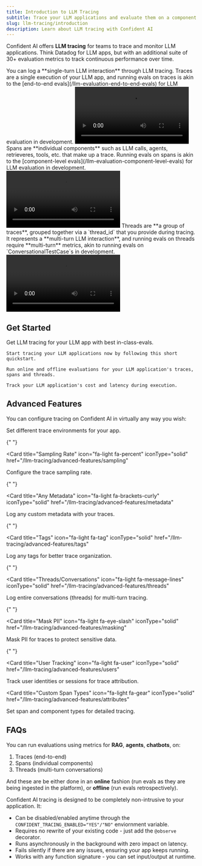 ```yaml
---
title: Introduction to LLM Tracing
subtitle: Trace your LLM applications and evaluate them on a component level.
slug: llm-tracing/introduction
description: Learn about LLM tracing with Confident AI
---
```


Confident AI offers **LLM tracing** for teams to trace and monitor LLM applications. Think Datadog for LLM apps, but with an additional suite of 30+ evaluation metrics to track continuous performance over time.

<Tabs>
  <Tab title="Traces">
    You can log a **single-turn LLM interaction** through LLM tracing. Traces
    are a single execution of your LLM app, and running evals on traces is akin
    to the [end-to-end evals](/llm-evaluation-end-to-end-evals) for LLM
    evaluation in development.
    <Frame caption="LLM Tracing: Traces with Evals">
      <video style={{ aspectRatio: "16 / 9", width: "100%" }} controls>
        <source
          src="https://confident-docs.s3.us-east-1.amazonaws.com/llm-tracing:traces.mp4"
          type="video/mp4"
        />
      </video>
    </Frame>
  </Tab>
  <Tab title="Spans">
    Spans are **individual components** such as LLM calls, agents, retrieveres,
    tools, etc. that make up a trace. Running evals on spans is akin to the
    [component-level evals](/llm-evaluation-component-level-evals) for LLM
    evaluation in development.
    <Frame caption="LLM Tracing: Spans with Evals">
      <video style={{ aspectRatio: "16 / 9", width: "100%" }} controls>
        <source
          src="https://confident-docs.s3.us-east-1.amazonaws.com/llm-tracing:spans.mp4"
          type="video/mp4"
        />
      </video>
    </Frame>
  </Tab>
  <Tab title="Threads">
    Threads are **a group of traces**, grouped together via a `thread_id` that
    you provide during tracing. It represents a **multi-turn LLM interaction**,
    and running evals on threads require **multi-turn** metrics, akin to running
    evals on `ConversationalTestCase`s in development.
    <Frame caption="LLM Tracing: Threads with Evals">
      <video style={{ aspectRatio: "16 / 9", width: "100%" }} controls>
        <source
          src="https://confident-docs.s3.us-east-1.amazonaws.com/llm-tracing:threads.mp4"
          type="video/mp4"
        />
      </video>
    </Frame>
  </Tab>
</Tabs>

## Get Started

Get LLM tracing for your LLM app with best in-class-evals.

<CardGroup cols={3}>
  <Card
    title="5 Min Quickstart"
    icon="fa-light fa-bolt"
    iconType="solid"
    href="/llm-tracing/quickstart"
  >
    <div className='absolute top-4 right-4'>
      <Icon icon="arrow-up-right-from-square" />
    </div>

    Start tracing your LLM applications now by following this short quickstart.

  </Card>
  <Card
    title="Online & Offline Evals"
    icon="fa-light fa-toggle-on"
    iconType="solid"
    href="/llm-tracing/evaluations"
  >
    <div className='absolute top-4 right-4'>
      <Icon icon="arrow-up-right-from-square" />
    </div>

    Run online and offline evaluations for your LLM application's traces, spans and threads.

  </Card>
  <Card
    title="Latency and Cost Tracking"
    icon="fa-light fa-stopwatch"
    iconType="solid"
    href="/llm-tracing/latency-cost-tracking"
  >
    <div className='absolute top-4 right-4'>
      <Icon icon="arrow-up-right-from-square" />
    </div>

    Track your LLM application's cost and latency during execution.

  </Card>
</CardGroup>

## Advanced Features

You can configure tracing on Confident AI in virtually any way you wish:

<CardGroup cols={2}>
  <Card
    title="Trace Environments"
    icon="fa-light fa-globe"
    iconType="solid"
    href="/llm-tracing/advanced-features/environment"
  >
    <div className='absolute top-4 right-4'>
      <Icon icon="arrow-up-right-from-square" />
    </div>
    Set different trace environments for your app.
  </Card>

{" "}

<Card
  title="Sampling Rate"
  icon="fa-light fa-percent"
  iconType="solid"
  href="/llm-tracing/advanced-features/sampling"
>
  <div className="absolute top-4 right-4">
    <Icon icon="arrow-up-right-from-square" />
  </div>
  Configure the trace sampling rate.
</Card>

{" "}

<Card
  title="Any Metadata"
  icon="fa-light fa-brackets-curly"
  iconType="solid"
  href="/llm-tracing/advanced-features/metadata"
>
  <div className="absolute top-4 right-4">
    <Icon icon="arrow-up-right-from-square" />
  </div>
  Log any custom metadata with your traces.
</Card>

{" "}

<Card
  title="Tags"
  icon="fa-light fa-tag"
  iconType="solid"
  href="/llm-tracing/advanced-features/tags"
>
  <div className="absolute top-4 right-4">
    <Icon icon="arrow-up-right-from-square" />
  </div>
  Log any tags for better trace organization.
</Card>

{" "}

<Card
  title="Threads/Conversations"
  icon="fa-light fa-message-lines"
  iconType="solid"
  href="/llm-tracing/advanced-features/threads"
>
  <div className="absolute top-4 right-4">
    <Icon icon="arrow-up-right-from-square" />
  </div>
  Log entire conversations (threads) for multi-turn tracing.
</Card>

{" "}

<Card
  title="Mask PII"
  icon="fa-light fa-eye-slash"
  iconType="solid"
  href="/llm-tracing/advanced-features/masking"
>
  <div className="absolute top-4 right-4">
    <Icon icon="arrow-up-right-from-square" />
  </div>
  Mask PII for traces to protect sensitive data.
</Card>

{" "}

<Card
  title="User Tracking"
  icon="fa-light fa-user"
  iconType="solid"
  href="/llm-tracing/advanced-features/users"
>
  <div className="absolute top-4 right-4">
    <Icon icon="arrow-up-right-from-square" />
  </div>
  Track user identities or sessions for trace attribution.
</Card>

<Card
  title="Custom Span Types"
  icon="fa-light fa-gear"
  iconType="solid"
  href="/llm-tracing/advanced-features/attributes"
>
  <div className='absolute top-4 right-4'>
    <Icon icon="arrow-up-right-from-square" />
  </div>
  Set span and component types for detailed tracing.
</Card>
</CardGroup>

## FAQs

<AccordionGroup>
<Accordion title="What evals are offered by Confident AI LLM tracing?">

You can run evaluations using metrics for **RAG**, **agents**, **chatbots**, on:

1. Traces (end-to-end)
2. Spans (individual components)
3. Threads (multi-turn conversations)

And these are be either done in an **online** fashion (run evals as they are being ingested in the platform), or **offline** (run evals retrospectively).

</Accordion>
<Accordion title="How will tracing affect my app?">

Confident AI tracing is designed to be completely non-intrusive to your application. It:

- Can be disabled/enabled anytime through the `CONFIDENT_TRACING_ENABLED="YES"/"NO"` enviornment variable.
- Requires no rewrite of your existing code - just add the `@observe` decorator.
- Runs asynchronously in the background with zero impact on latency.
- Fails silently if there are any issues, ensuring your app keeps running.
- Works with any function signature - you can set input/output at runtime.

</Accordion>
</AccordionGroup>
